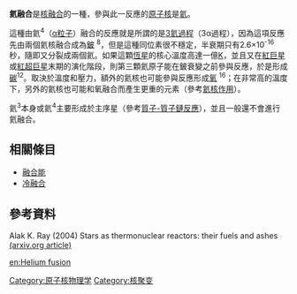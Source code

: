 {{noteTA
|G1=Physics
}}
'''氦融合'''是[[核融合|核融合]]的一種，參與此一反應的[[原子核|原子核]]是[[氦|氦]]。

這種由氦<sup>4</sup>（[[α粒子|α粒子]]）融合的反應就是所謂的是[[3氦過程|3氦過程]]（3α過程），因為這項反應先由兩個氦核融合成為[[鈹|鈹]] <sup>8</sup>，但是這種同位素很不穩定，半衰期只有2.6×10<sup>-16</sup>秒，隨即又分裂成兩個氦。如果這顆[[恆星|恆星]]的核心溫度高達一億[[熱力學溫標|K]]，並且又在[[紅巨星|紅巨星]]或[[紅超巨星|紅超巨星]]末期的演化階段，則第三顆氦原子能在鈹衰變之前參與反應，於是形成[[碳|碳]]<sup>12</sup>。取決於溫度和壓力，額外的氦核也可能參與反應形成[[氧|氧]] <sup>16</sup>；在非常高的溫度下，另外的氦核也可能和氧融合而產生更重的元素（參考[[氦核作用|氦核作用]]）。

氦<sup>3</sup>本身或氦<sup>4</sup>主要形成於主序星（參考[[質子-質子鏈反應|質子-質子鏈反應]]），並且一般還不會進行氦融合。

== 相關條目 ==

* [[融合能|融合能]]
* [[冷融合|冷融合]]

== 參考資料 ==
Alak K. Ray (2004) Stars as thermonuclear reactors: their fuels and ashes [http://arxiv.org/abs/astro-ph/0405568 (arxiv.org article)] {{Wayback|url=http://arxiv.org/abs/astro-ph/0405568 |date=20160110094211 }}

{{原子核物理学}}
[[Category:原子核物理学|Category:原子核物理学]]
[[Category:核聚变|Category:核聚变]]

[[en:Helium_fusion|en:Helium fusion]]